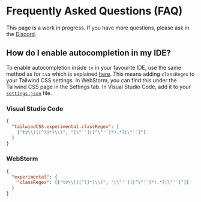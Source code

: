 # Frequently Asked Questions (FAQ)


<Callout type="warning" emoji="🚧">
  <div className="text-sm">
    <p>This page is a work in progress. If you have more questions, please ask in the <a href="https://discord.gg/9b6yyZKmH4" target="_blank" className="underline">Discord</a>.</p>
  </div>
</Callout>

## How do I enable autocompletion in my IDE?

To enable autocompletion inside `tv` in your favourite IDE, use the same method as for `cva` which is explained [here](https://github.com/joe-bell/cva/blob/f45fdafc2031e82e10ef4aba3bd8e64351bc7b2e/docs/pages/docs/installation.mdx#intellisense). This means adding `classRegex` to your Tailwind CSS settings. In WebStorm, you can find this under the Tailwind CSS page in the Settings tab. In Visual Studio Code, add it to your [`settings.json`](https://code.visualstudio.com/docs/getstarted/settings) file.

### Visual Studio Code
```json
{
  "tailwindCSS.experimental.classRegex": [
    ["tv\\(([^)]*)\\)", "[\"'`]([^\"'`]*).*?[\"'`]"]
  ]
}
```

### WebStorm
```json
{
  "experimental": {
    "classRegex": [["tv\\(([^)]*)\\)", "[\"'`]([^\"'`]*).*?[\"'`]"]]
  }
}
```
